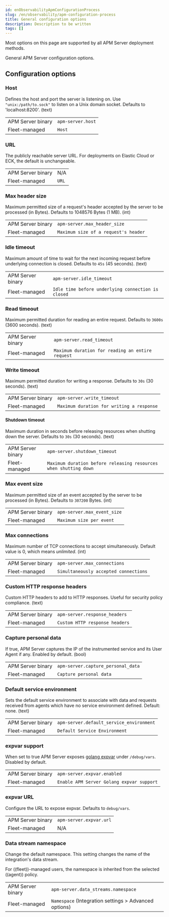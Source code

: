 ```yaml
---
id: enObservabilityApmConfigurationProcess
slug: /en/observability/apm-configuration-process
title: General configuration options
description: Description to be written
tags: []
---
```



<div id="apm-configuration-process"></div>

<ApmSupportOverview binary={true} fleet={true}>
  Most options on this page are supported by all APM Server deployment methods.
</ApmSupportOverview>

General APM Server configuration options.

<GeneralConfigWidget />

<div id="apm-configuration-apm-server"></div>

## Configuration options

<div id="apm-host"></div>

### Host
Defines the host and port the server is listening on.
Use `"unix:/path/to.sock"` to listen on a Unix domain socket.
Defaults to 'localhost:8200'. (text)

|  |  |
|---|---|
| APM Server binary | `apm-server.host` |
| Fleet-managed     | `Host` |

<div id="url"></div>

### URL
The publicly reachable server URL. For deployments on Elastic Cloud or ECK, the default is unchangeable.

|  |  |
|---|---|
| APM Server binary | N/A |
| Fleet-managed     | `URL` |

<div id="apm-max_header_size"></div>

### Max header size
Maximum permitted size of a request's header accepted by the server to be processed (in Bytes).
Defaults to 1048576 Bytes (1 MB). (int)

|  |  |
|---|---|
| APM Server binary | `apm-server.max_header_size` |
| Fleet-managed     | `Maximum size of a request's header` |

<div id="apm-idle_timeout"></div>

### Idle timeout
Maximum amount of time to wait for the next incoming request before underlying connection is closed.
Defaults to `45s` (45 seconds). (text)

|  |  |
|---|---|
| APM Server binary | `apm-server.idle_timeout` |
| Fleet-managed     | `Idle time before underlying connection is closed` |

<div id="apm-read_timeout"></div>

### Read timeout
Maximum permitted duration for reading an entire request.
Defaults to `3600s` (3600 seconds). (text)

|  |  |
|---|---|
| APM Server binary | `apm-server.read_timeout` |
| Fleet-managed     | `Maximum duration for reading an entire request` |

<div id="apm-write_timeout"></div>

### Write timeout
Maximum permitted duration for writing a response.
Defaults to `30s` (30 seconds). (text)

|  |  |
|---|---|
| APM Server binary | `apm-server.write_timeout` |
| Fleet-managed     | `Maximum duration for writing a response` |

<div id="apm-shutdown_timeout"></div>

#### Shutdown timeout
Maximum duration in seconds before releasing resources when shutting down the server.
Defaults to `30s` (30 seconds). (text)

|  |  |
|---|---|
| APM Server binary | `apm-server.shutdown_timeout` |
| Fleet-managed     | `Maximum duration before releasing resources when shutting down` |

<div id="apm-max_event_size"></div>

### Max event size
Maximum permitted size of an event accepted by the server to be processed (in Bytes).
Defaults to `307200` Bytes. (int)

|  |  |
|---|---|
| APM Server binary | `apm-server.max_event_size` |
| Fleet-managed     | `Maximum size per event` |

<div id="apm-max_connections"></div>

### Max connections
Maximum number of TCP connections to accept simultaneously.
Default value is 0, which means _unlimited_. (int)

|  |  |
|---|---|
| APM Server binary | `apm-server.max_connections` |
| Fleet-managed     | `Simultaneously accepted connections` |

<div id="apm-custom_http_headers"></div>

### Custom HTTP response headers
Custom HTTP headers to add to HTTP responses. Useful for security policy compliance. (text)

|  |  |
|---|---|
| APM Server binary | `apm-server.response_headers` |
| Fleet-managed     | `Custom HTTP response headers` |

<div id="apm-capture_personal_data"></div>

### Capture personal data
If true,
APM Server captures the IP of the instrumented service and its User Agent if any.
Enabled by default. (bool)

|  |  |
|---|---|
| APM Server binary | `apm-server.capture_personal_data` |
| Fleet-managed     | `Capture personal data` |

<div id="apm-default_service_environment"></div>

### Default service environment
Sets the default service environment to associate with data and requests received from agents which have no service environment defined. Default: none. (text)

|  |  |
|---|---|
| APM Server binary | `apm-server.default_service_environment` |
| Fleet-managed     | `Default Service Environment` |

<div id="apm-expvar.enabled"></div>

### expvar support
When set to true APM Server exposes [golang expvar](https://golang.org/pkg/expvar/) under `/debug/vars`.
Disabled by default.

|  |  |
|---|---|
| APM Server binary | `apm-server.expvar.enabled` |
| Fleet-managed     | `Enable APM Server Golang expvar support` |

<div id="apm-expvar.url"></div>

### expvar URL
Configure the URL to expose expvar.
Defaults to `debug/vars`.

|  |  |
|---|---|
| APM Server binary | `apm-server.expvar.url` |
| Fleet-managed     | N/A |

<div id="apm-data_streams.namespace"></div>

### Data stream namespace

Change the default namespace.
This setting changes the name of the integration's data stream.

For ((fleet))-managed users, the namespace is inherited from the selected ((agent)) policy.

|  |  |
|---|---|
| APM Server binary | `apm-server.data_streams.namespace` |
| Fleet-managed     | `Namespace` (Integration settings > Advanced options) |
